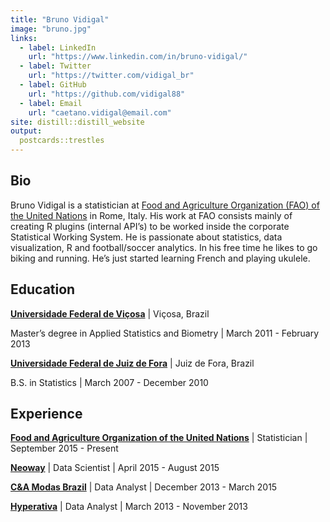 ```yaml
---
title: "Bruno Vidigal"
image: "bruno.jpg"
links:
  - label: LinkedIn
    url: "https://www.linkedin.com/in/bruno-vidigal/"
  - label: Twitter
    url: "https://twitter.com/vidigal_br"
  - label: GitHub
    url: "https://github.com/vidigal88"
  - label: Email
    url: "caetano.vidigal@email.com"
site: distill::distill_website
output:
  postcards::trestles
---
```

 
## Bio

Bruno Vidigal is a statistician at [Food and Agriculture Organization (FAO) of the United Nations](http://www.fao.org/home/en/) in Rome, Italy. His work at FAO consists mainly of creating R plugins (internal API's) to be worked inside the corporate Statistical Working System. He is passionate about statistics, data visualization, R and football/soccer analytics. In his free time he likes to go biking and running. He's just started learning French and playing ukulele.

## Education

**[Universidade Federal de Viçosa](https://www.ufv.br/)** | Viçosa, Brazil

Master's degree in Applied Statistics and Biometry | March 2011 - February 2013

**[Universidade Federal de Juiz de Fora](https://www2.ufjf.br/ufjf/)** | Juiz de Fora, Brazil

B.S. in Statistics | March 2007 - December 2010

## Experience

**[Food and Agriculture Organization of the United Nations]((http://www.fao.org/home/en/))** | Statistician | September 2015 - Present

**[Neoway](https://www.neoway.com.br/)** | Data Scientist | April 2015 - August 2015

**[C&A Modas Brazil](https://www.cea.com.br/)** | Data Analyst | December 2013 - March 2015

**[Hyperativa](https://www.hyperativa.com.br/)** | Data Analyst | March 2013 - November 2013


